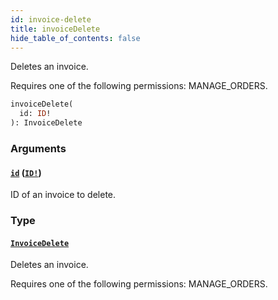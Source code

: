```yaml
---
id: invoice-delete
title: invoiceDelete
hide_table_of_contents: false
---
```


Deletes an invoice.

Requires one of the following permissions: MANAGE_ORDERS.

```graphql
invoiceDelete(
  id: ID!
): InvoiceDelete
```

### Arguments

#### [`id`](#) ([`ID!`](../../../developer/api-reference/scalars/id))

ID of an invoice to delete.

### Type

#### [`InvoiceDelete`](../../../developer/api-reference/objects/invoice-delete)

Deletes an invoice.

Requires one of the following permissions: MANAGE_ORDERS.
